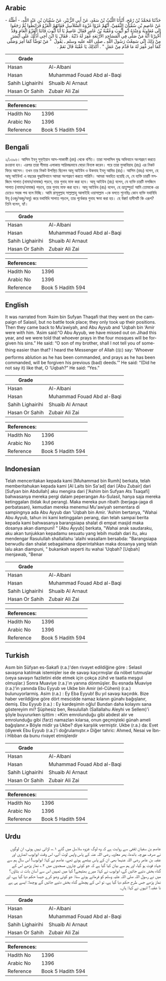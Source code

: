 ## Arabic

<div dir="rtl" lang="ar" style={{fontSize:'larger',backgroundColor:'#f8f9fa',padding:20}}>حَدَّثَنَا مُحَمَّدُ بْنُ رُمْحٍ، أَنْبَأَنَا اللَّيْثُ بْنُ سَعْدٍ، عَنْ أَبِي الزُّبَيْرِ، عَنْ سُفْيَانَ بْنِ عَبْدِ اللَّهِ، - أَظُنُّهُ - عَنْ عَاصِمِ بْنِ سُفْيَانَ الثَّقَفِيِّ، أَنَّهُمْ غَزَوْا غَزْوَةَ السَّلاَسِلِ فَفَاتَهُمُ الْغَزْوُ فَرَابَطُوا ثُمَّ رَجَعُوا إِلَى مُعَاوِيَةَ وَعِنْدَهُ أَبُو أَيُّوبَ وَعُقْبَةُ بْنُ عَامِرٍ فَقَالَ عَاصِمٌ يَا أَبَا أَيُّوبَ فَاتَنَا الْغَزْوُ الْعَامَ وَقَدْ أُخْبِرْنَا أَنَّهُ مَنْ صَلَّى فِي الْمَسَاجِدِ الأَرْبَعَةِ غُفِرَ لَهُ ذَنْبُهُ ‏.‏ فَقَالَ يَا ابْنَ أَخِي أَدُلُّكَ عَلَى أَيْسَرَ مِنْ ذَلِكَ إِنِّي سَمِعْتُ رَسُولَ اللَّهِ ـ صلى الله عليه وسلم ـ يَقُولُ ‏ "‏ مَنْ تَوَضَّأَ كَمَا أُمِرَ وَصَلَّى كَمَا أُمِرَ غُفِرَ لَهُ مَا قَدَّمَ مِنْ عَمَلٍ ‏"‏ ‏.‏ أَكَذَلِكَ يَا عُقْبَةُ قَالَ نَعَمْ ‏.‏</div><div style={{backgroundColor:'#f8f9fa',padding:20, marginBottom: 10}}><table>
      <thead>
        <tr>
          <th>Grade</th>
          <th></th>
        </tr>
      </thead>
      <tbody>
<tr><td>Hasan</td><td>Al-Albani</td></tr><tr><td>Hasan</td><td>Muhammad Fouad Abd al-Baqi</td></tr><tr><td>Sahih Lighairihi</td><td>Shuaib Al Arnaut</td></tr><tr><td>Hasan Or Sahih</td><td>Zubair Ali Zai</td></tr></tbody></table><table>
        <thead>
          <tr>
            <th>References:</th>
            <th></th>
          </tr>
        </thead>
        <tbody><tr><td>Hadith No</td><td>1396</td></tr><tr><td>Arabic No</td><td>1396</td></tr><tr><td>Reference</td><td>Book 5 Hadith 594</td></tr></tbody></table></div>

## Bengali

<div dir="ltr" lang="bn" style={{fontSize:'larger',backgroundColor:'#f8f9fa',padding:20}}>২/১৩৯৬। আসিম ইবনু সুফ্ইয়ান আস-সাকাফী (রহ) থেকে বর্ণিত। তারা সালাসিল যুদ্ধ অভিযানে অংশগ্রহণ করতে রওয়ানা হন। এরপর তারা সীমান্ত এলাকায় সারিবদ্ধভাবে ঘোড়া বিন্যস্ত করেন। পরে তারা মুআবিয়াহ (রাঃ) এর নিকট ফিরে আসেন। তখন তার নিকট উপস্থিত ছিলেন আবূ আইউব ও উকবাহ ইবনু আমির (রাঃ)। আসিম (রহঃ) বলেন, হে আবূ আইউব! এ বছরের যুদ্ধাভিযানে আমরা অংশগ্রহণ করতে পারিনি। আমরা অবহিত হয়েছি যে, যে ব্যক্তি চারটি মসজিদে সালাত (নামায/নামাজ) পড়বে, তার গুনাহ মাফ করা হবে। আবূ আইউব (রাঃ) বলেন, যে ব্যক্তি চারটি মসজিদে সালাত (নামায/নামাজ) পড়বে, তার গুনাহ মাফ করা হবে। আবূ আইউব (রাঃ) বলেন, হে ভ্রাতুষ্পুত্র! আমি তোমাকে এর চেয়েও সহজ পথ বলে দিচ্ছি। আমি রাসূলুল্লাহ সাল্লাল্লাহু আলাইহি ওয়াসাল্লাম -কে বলতে শুনেছিঃ কোন ব্যক্তি যথাবিধি উযূ (ওজু/অজু/অযু) করে যথাবিধি সালাত পড়লে, তার পূর্বেকার গুনাহ ক্ষমা করা হয়। হে উক্বা! হাদীসটি কি এরূপ? তিনি বলেন, হ্যাঁ।</div><div style={{backgroundColor:'#f8f9fa',padding:20, marginBottom: 10}}><table>
      <thead>
        <tr>
          <th>Grade</th>
          <th></th>
        </tr>
      </thead>
      <tbody>
<tr><td>Hasan</td><td>Al-Albani</td></tr><tr><td>Hasan</td><td>Muhammad Fouad Abd al-Baqi</td></tr><tr><td>Sahih Lighairihi</td><td>Shuaib Al Arnaut</td></tr><tr><td>Hasan Or Sahih</td><td>Zubair Ali Zai</td></tr></tbody></table><table>
        <thead>
          <tr>
            <th>References:</th>
            <th></th>
          </tr>
        </thead>
        <tbody><tr><td>Hadith No</td><td>1396</td></tr><tr><td>Arabic No</td><td>1396</td></tr><tr><td>Reference</td><td>Book 5 Hadith 594</td></tr></tbody></table></div>

## English

<div dir="ltr" lang="en" style={{fontSize:'larger',backgroundColor:'#f8f9fa',padding:20}}>It was narrated from ‘Asim bin Sufyan Thaqafi that they went on the campaign of Salasil, but no battle took place; they only took up their positions. Then they came back to Mu’awiyah, and Abu Ayyub and ‘Uqbah bin ‘Amir were with him. ‘Asim said:“O Abu Ayyub, we have missed out on Jihad this year, and we were told that whoever prays in the four mosques will be forgiven his sins.” He said: “O son of my brother, shall I not tell you of something easier than that? I heard the Messenger of Allah (ﷺ) say: ‘Whoever performs ablution as he has been commanded, and prays as he has been commanded, will be forgiven his previous (bad) deeds.’” He said: “(Did he not say it) like that, O ‘Uqbah?” He said: “Yes.”</div><div style={{backgroundColor:'#f8f9fa',padding:20, marginBottom: 10}}><table>
      <thead>
        <tr>
          <th>Grade</th>
          <th></th>
        </tr>
      </thead>
      <tbody>
<tr><td>Hasan</td><td>Al-Albani</td></tr><tr><td>Hasan</td><td>Muhammad Fouad Abd al-Baqi</td></tr><tr><td>Sahih Lighairihi</td><td>Shuaib Al Arnaut</td></tr><tr><td>Hasan Or Sahih</td><td>Zubair Ali Zai</td></tr></tbody></table><table>
        <thead>
          <tr>
            <th>References:</th>
            <th></th>
          </tr>
        </thead>
        <tbody><tr><td>Hadith No</td><td>1396</td></tr><tr><td>Arabic No</td><td>1396</td></tr><tr><td>Reference</td><td>Book 5 Hadith 594</td></tr></tbody></table></div>

## Indonesian

<div dir="ltr" lang="id" style={{fontSize:'larger',backgroundColor:'#f8f9fa',padding:20}}>Telah menceritakan kepada kami [Muhammad bin Rumh] berkata, telah memberitahukan kepada kami [Al Laits bin Sa'ad] dari [Abu Zubair] dari [Sufyan bin Abdullah] aku mengira dari ['Ashim bin Sufyan Ats Tsaqafi] bahwasanya mereka pergi dalam peperangan As-Sulasil, hanya saja mereka ketinggalan (tidak ikut perang). Maka mereka pun ribath (berjaga-jaga di perbatasan), kemudian mereka menemui Mu'awiyah sementara di sampingnya ada Abu Ayyub dan 'Uqbah bin Amir. 'Ashim bertanya, "Wahai Abu Ayyub, tahun ini kami ketinggalan perang, dan telah sampai berita kepada kami bahwasanya barangsiapa shalat di empat masjid maka dosanya akan diampuni! " [Abu Ayyub] berkata, "Wahai anak saudaraku, aku akan tunjukkan kepadamu sesuatu yang lebih mudah dari itu, aku mendengar Rasulullah shallallahu 'alaihi wasallam bersabda: "Barangsiapa berwudlu dan shalat sebagaimana diperintahkan maka dosanya yang telah lalu akan diampuni, " bukankah seperti itu wahai 'Uqbah? [Uqbah] menjawab, "Benar</div><div style={{backgroundColor:'#f8f9fa',padding:20, marginBottom: 10}}><table>
      <thead>
        <tr>
          <th>Grade</th>
          <th></th>
        </tr>
      </thead>
      <tbody>
<tr><td>Hasan</td><td>Al-Albani</td></tr><tr><td>Hasan</td><td>Muhammad Fouad Abd al-Baqi</td></tr><tr><td>Sahih Lighairihi</td><td>Shuaib Al Arnaut</td></tr><tr><td>Hasan Or Sahih</td><td>Zubair Ali Zai</td></tr></tbody></table><table>
        <thead>
          <tr>
            <th>References:</th>
            <th></th>
          </tr>
        </thead>
        <tbody><tr><td>Hadith No</td><td>1396</td></tr><tr><td>Arabic No</td><td>1396</td></tr><tr><td>Reference</td><td>Book 5 Hadith 594</td></tr></tbody></table></div>

## Turkish

<div dir="ltr" lang="tr" style={{fontSize:'larger',backgroundColor:'#f8f9fa',padding:20}}>Asım bin Süfyan es-Sakafi (r.a.)'den rivayet edildiğine göre : Selasil savaşına katılmak istemişler ise de savaşı kaçırmışlar da nöbet tutmuşlar (veya savaşın faziletini elde etmek için çokça zühd ve taatla meşgul olmuşlar.) Sonra Muaviye (r.a.)'ın yanına dönmüşler. Bu esnada Muaviye (r.a.)'in yanında Ebu Eyyub ve Ukbe bin Amir (el-Cüheni) (r.a.) bulunuyorlarmiş. Asim (r.a.) : Ey Eba Eyyub! Bu yıl savaşı kaçırdık. Bize haber verildiğine göre dört mescidde namaz kılanın günahı bağışlanır, demiş. Ebu Eyyub (r.a.) : Ey kardeşimin oğlu! Bundan daha kolayını sana göstereyim mi? Şüphesiz ben, Resulullah (Sallallahu Aleyhi ve Sellem)'i şöyle buyururken işittim : «Kim emrolunduğu gibi abdest alır ve emrolunduğu gibi (farz) namazları kılarsa, onun geçmişteki günah ameli bağışlanır.» Böyle midir ya Ukbe? diye karşılık vermiştir. Ukbe (r.a.) da: Evet (diyerek Ebu Eyyub (r.a.)'i doğrulamıştır.» Diğer tahric: Ahmed, Nesai ve İbn-i Hibban da bunu rivayet etmişlerdir</div><div style={{backgroundColor:'#f8f9fa',padding:20, marginBottom: 10}}><table>
      <thead>
        <tr>
          <th>Grade</th>
          <th></th>
        </tr>
      </thead>
      <tbody>
<tr><td>Hasan</td><td>Al-Albani</td></tr><tr><td>Hasan</td><td>Muhammad Fouad Abd al-Baqi</td></tr><tr><td>Sahih Lighairihi</td><td>Shuaib Al Arnaut</td></tr><tr><td>Hasan Or Sahih</td><td>Zubair Ali Zai</td></tr></tbody></table><table>
        <thead>
          <tr>
            <th>References:</th>
            <th></th>
          </tr>
        </thead>
        <tbody><tr><td>Hadith No</td><td>1396</td></tr><tr><td>Arabic No</td><td>1396</td></tr><tr><td>Reference</td><td>Book 5 Hadith 594</td></tr></tbody></table></div>

## Urdu

<div dir="rtl" lang="ur" style={{fontSize:'larger',backgroundColor:'#f8f9fa',padding:20}}>عاصم بن سفیان ثقفی سے روایت ہے کہ وہ لوگ غزوہ سلاسل میں گئے ۱؎، لڑائی نہیں ہوئی، ان لوگوں نے صرف مورچہ باندھا، پھر معاویہ رضی اللہ عنہ کے پاس واپس لوٹ آئے، اس وقت ابوایوب انصاری اور عقبہ بن عامر رضی اللہ عنہما بھی ان کے پاس بیٹھے ہوئے تھے، عاصم نے کہا: ابوایوب! اس سال ہم سے جہاد فوت ہو گیا، اور ہم سے بیان کیا گیا ہے کہ جو کوئی چاروں مسجدوں میں ۲؎ نماز پڑھے اس کے گناہ بخش دئیے جائیں گے، ابوایوب نے کہا: میرے بھتیجے! کیا میں تمہیں اس سے آسان بات نہ بتاؤں؟ میں نے رسول اللہ صلی اللہ علیہ وسلم کو فرماتے ہوئے سنا: جو کوئی وضو کرے جیسا حکم دیا گیا ہے، اور نماز پڑھے جس طرح حکم دیا گیا ہے، تو اس کے پچھلے گناہ بخش دئیے جائیں گے پوچھا: ایسے ہی ہے نا عقبہ؟ انہوں نے کہا: ہاں۔</div><div style={{backgroundColor:'#f8f9fa',padding:20, marginBottom: 10}}><table>
      <thead>
        <tr>
          <th>Grade</th>
          <th></th>
        </tr>
      </thead>
      <tbody>
<tr><td>Hasan</td><td>Al-Albani</td></tr><tr><td>Hasan</td><td>Muhammad Fouad Abd al-Baqi</td></tr><tr><td>Sahih Lighairihi</td><td>Shuaib Al Arnaut</td></tr><tr><td>Hasan Or Sahih</td><td>Zubair Ali Zai</td></tr></tbody></table><table>
        <thead>
          <tr>
            <th>References:</th>
            <th></th>
          </tr>
        </thead>
        <tbody><tr><td>Hadith No</td><td>1396</td></tr><tr><td>Arabic No</td><td>1396</td></tr><tr><td>Reference</td><td>Book 5 Hadith 594</td></tr></tbody></table></div>